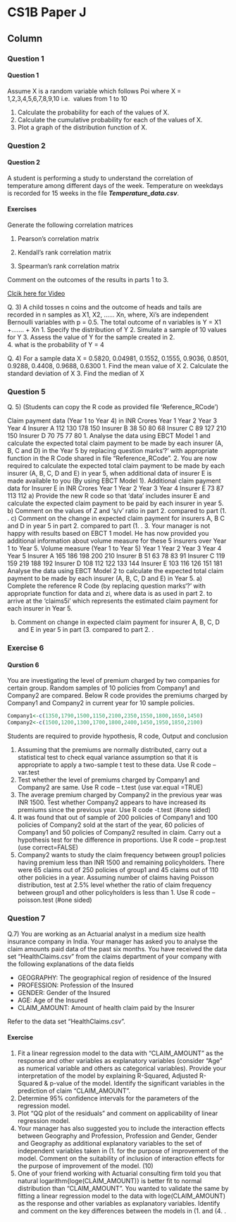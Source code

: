 
CS1B Paper J {data-navmenu="R for Actuarial Statistics"}
==============================================================

Column {.tabset}
--------------------------------


### Question 1
<h4> Question 1</h4>


Assume X is a random variable which follows Poi  where X = 1,2,3,4,5,6,7,8,9,10 i.e. 
values from 1 to 10

1.  Calculate the probability for each of the values of X. 
2.  Calculate the cumulative probability for each of the values of X. 
3.  Plot a graph of the distribution function of X. 


### Question 2

<h4> Question 2</h4>


A student is performing a study to understand the correlation of temperature among 
different days of the week. 
Temperature on weekdays is recorded for 15 weeks in the file ***Temperature_data.csv***.


#### Exercises
Generate the following correlation matrices

1. Pearson’s correlation matrix 

2. Kendall’s rank correlation matrix

3. Spearman’s rank correlation matrix

Comment on the outcomes of the results in parts 1 to 3.


<a href="https://youtu.be/i96vHJkuH5M"> Clcik here for Video</a>



Q. 3) A child tosses n coins and the outcome of heads and tails are recorded in n samples as
X1, X2, …… Xn, where, Xi’s are independent Bernoulli variables with p = 0.5. The total 
outcome of n variables is Y = X1 +……. + Xn
1.  Specify the distribution of Y 
2.   Simulate a sample of 10 values for Y 
3.    Assess the value of Y for the sample created in 2.   
4.  what is the probability of Y = 4 

Q. 4) For a sample data X = 0.5820, 0.04981, 0.1552, 0.1555, 0.9036, 0.8501, 0.9288, 0.4408, 
0.9688, 0.6300
1.  Find the mean value of X 
2.   Calculate the standard deviation of X 
3.    Find the median of X 

### Question 5

Q. 5) (Students can copy the R code as provided file ‘Reference_RCode’)

Claim payment data (Year 1 to Year 4) in INR Crores
Year 1 Year 2 Year 3 Year 4
Insurer A 112 130 178 150
Insurer B 38 50 80 68
Insurer C 89 127 210 150
Insurer D 70 75 77 80
1.  Analyse the data using EBCT Model 1 and calculate the expected total claim 
payment to be made by each insurer (A, B, C and D) in the Year 5 by replacing 
question marks‘?’ with appropriate function in the R Code shared in file 
“Reference_RCode”. 
2.   You are now required to calculate the expected total claim payment to be made by 
each insurer (A, B, C, D and E) in year 5, when additional data of insurer E is made 
available to you (By using EBCT Model 1). 
Additional claim payment data for Insurer E in INR Crores
Year 1 Year 2 Year 3 Year 4
Insurer E 73 87 113 112
a) Provide the new R code so that ‘data’ includes insurer E and calculate the expected 
claim payment to be paid by each insurer in year 5. 
b) Comment on the values of Z and ‘s/v’ ratio in part 2.   compared to part (1. . 
c) Comment on the change in expected claim payment for insurers A, B C and D in 
year 5 in part 2.   compared to part (1. . 
3.    Your manager is not happy with results based on EBCT 1 model. He has now 
provided you additional information about volume measure for these 5 insurers over 
Year 1 to Year 5. 
Volume measure (Year 1 to Year 5)
Year 1 Year 2 Year 3 Year 4 Year 5
Insurer A 165 186 198 200 210 
Insurer B 51 63 78 83 91 
Insurer C 119 159 219 188 192 
Insurer D 108 112 122 133 144 
Insurer E 103 116 126 151 181 
Analyse the data using EBCT Model 2 to calculate the expected total claim payment to 
be made by each insurer (A, B, C, D and E) in Year 5.
a) Complete the reference R Code (by replacing question marks‘?’ with appropriate 
function for data and zi, where data is as used in part 2.   to arrive at the ‘claims5i’ 
which represents the estimated claim payment for each insurer in Year 5. 

b) Comment on change in expected claim payment for insurer A, B, C, D and E in year 
5 in part (3.    compared to part 2.  . 

### Exercise 6
<h4> Qurstion 6</h4>
You are investigating the level of premium charged by two companies for certain group. 
Random samples of 10 policies from Company1 and Company2 are compared. Below R 
code provides the premiums charged by Company1 and Company2 in current year for 
10 sample policies.
```r
Company1<-c(1350,1790,1500,1150,2100,2350,1550,1800,1650,1450)
Company2<-c(1500,1200,1300,1700,1800,2400,1450,1950,1850,2100)
```
Students are required to provide hypothesis, R code, Output and conclusion

1.  Assuming that the premiums are normally distributed, carry out a statistical test to 
check equal variance assumption so that it is appropriate to apply a two-sample t 
test to these data. 
 Use R code – var.test 
2.   Test whether the level of premiums charged by Company1 and Company2 are 
same.
 Use R code – t.test (use var.equal =TRUE) 
3.    The average premium charged by Company2 in the previous year was INR 1500. 
Test whether Company2 appears to have increased its premiums since the previous 
year.
 Use R code -t.test (#one sided) 
4.  It was found that out of sample of 200 policies of Company1 and 100 policies of 
Company2 sold at the start of the year, 60 policies of Company1 and 50 policies of 
Company2 resulted in claim. Carry out a hypothesis test for the difference in 
proportions.
 Use R code – prop.test (use correct=FALSE) 
5.  Company2 wants to study the claim frequency between group1 policies having 
premium less than INR 1500 and remaining policyholders. There were 65 claims 
out of 250 policies of group1 and 45 claims out of 110 other policies in a year. 
Assuming number of claims having Poisson distribution, test at 2.5% level whether 
the ratio of claim frequency between group1 and other policyholders is less than 1.
 Use R code – poisson.test (#one sided) 

### Question 7
Q.7) You are working as an Actuarial analyst in a medium size health insurance company in 
India. Your manager has asked you to analyse the claim amounts paid data of the past 
six months.
You have received the data set “HealthClaims.csv” from the claims department of your 
company with the following explanations of the data fields

* GEOGRAPHY: The geographical region of residence of the Insured
* PROFESSION: Profession of the Insured
* GENDER: Gender of the Insured
* AGE: Age of the Insured
* CLAIM_AMOUNT: Amount of health claim paid by the Insurer

Refer to the data set “HealthClaims.csv”.

#### Exercise 

1.  Fit a linear regression model to the data with “CLAIM_AMOUNT” as the response 
and other variables as explanatory variables (consider “Age” as numerical variable 
and others as categorical variables). 
Provide your interpretation of the model by explaining R-Squared, Adjusted R-Squared & p-value of the model. Identify the significant variables in the prediction 
of claim “CLAIM_AMOUNT”. 
2.   Determine 95% confidence intervals for the parameters of the regression model. 
3.    Plot “QQ plot of the residuals” and comment on applicability of linear regression 
model. 
4.  Your manager has also suggested you to include the interaction effects between 
Geography and Profession, Profession and Gender, Gender and Geography as 
additional explanatory variables to the set of independent variables taken in (1.  for 
the purpose of improvement of the model. Comment on the suitability of inclusion 
of interaction effects for the purpose of improvement of the model. (10)
5.  One of your friend working with Actuarial consulting firm told you that natural 
logarithm{loge(CLAIM_AMOUNT)} is better fit to normal distribution than 
“CLAIM_AMOUNT”. You wanted to validate the same by fitting a linear 
regression model to the data with loge(CLAIM_AMOUNT) as the response and 
other variables as explanatory variables. Identify and comment on the key 
differences between the models in (1.  and (4. . 
